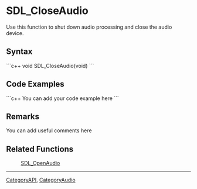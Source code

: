 <!-- pragma section-numbers off -->
<!-- pragma disable-camelcase -->
= SDL_CloseAudio =
Use this function to shut down audio processing and close the audio device.


== Syntax ==
```c++
void SDL_CloseAudio(void)
```

== Code Examples ==
```c++
You can add your code example here
```

== Remarks ==
You can add useful comments here

== Related Functions ==
: [[SDL_OpenAudio]]

----
[[CategoryAPI]], [[CategoryAudio]]
